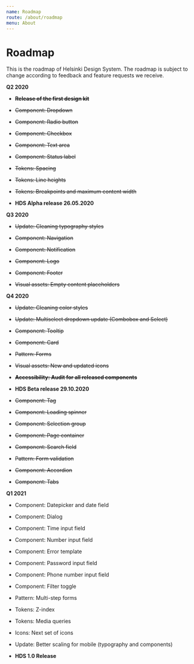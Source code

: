 ```yaml
---
name: Roadmap
route: /about/roadmap
menu: About
---
```



# Roadmap

<LargeParagraph>
   This is the roadmap of Helsinki Design System. The roadmap is subject to change according to feedback and feature requests we receive.
</LargeParagraph>

**Q2 2020**

- ~~**Release of the first design kit**~~
- ~~Component: Dropdown~~
- ~~Component: Radio button~~
- ~~Component: Checkbox~~
- ~~Component: Text area~~
- ~~Component: Status label~~
- ~~Tokens: Spacing~~
- ~~Tokens: Line heights~~
- ~~Tokens: Breakpoints and maximum content width~~


- **HDS Alpha release 26.05.2020**


**Q3 2020**

- ~~Update: Cleaning typography styles~~


- ~~Component: Navigation~~
- ~~Component: Notification~~
- ~~Component: Logo~~
- ~~Component: Footer~~
- ~~Visual assets: Empty content placeholders~~


**Q4 2020**

- ~~Update: Cleaning color styles~~
- ~~Update: Multiselect dropdown update (Combobox and Select)~~


- ~~Component: Tooltip~~
- ~~Component: Card~~
- ~~Pattern: Forms~~
- ~~Visual assets: New and updated icons~~


- ~~**Accessibility: Audit for all released components**~~


- **HDS Beta release 29.10.2020**


- ~~Component: Tag~~
- ~~Component: Loading spinner~~
- ~~Component: Selection group~~
- ~~Component: Page container~~
- ~~Component: Search field~~
- ~~Pattern: Form validation~~
- ~~Component: Accordion~~
- ~~Component: Tabs~~


**Q1 2021**

- Component: Datepicker and date field
- Component: Dialog
- Component: Time input field
- Component: Number input field
- Component: Error template
- Component: Password input field
- Component: Phone number input field
- Component: Filter toggle


- Pattern: Multi-step forms


- Tokens: Z-index
- Tokens: Media queries


- Icons: Next set of icons


- Update: Better scaling for mobile (typography and components)


- **HDS 1.0 Release**
